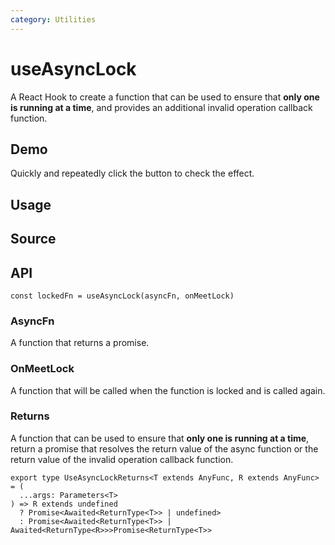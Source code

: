 ```yaml
---
category: Utilities
---
```


# useAsyncLock


<HooksType category={frontmatter.category} />

A React Hook to create a function that can be used to ensure that **only one is running at a time**, and provides an additional invalid operation callback function.

## Demo

Quickly and repeatedly click the button to check the effect.


<App />

## Usage



## Source


<Source />

## API

```tsx
const lockedFn = useAsyncLock(asyncFn, onMeetLock)
```

### AsyncFn

A function that returns a promise.

### OnMeetLock

A function that will be called when the function is locked and is called again.

### Returns

A function that can be used to ensure that **only one is running at a time**, return a promise that resolves the return value of the async function or the return value of the invalid operation callback function.

```tsx
export type UseAsyncLockReturns<T extends AnyFunc, R extends AnyFunc> = (
  ...args: Parameters<T>
) => R extends undefined
  ? Promise<Awaited<ReturnType<T>> | undefined>
  : Promise<Awaited<ReturnType<T>> | Awaited<ReturnType<R>>>Promise<ReturnType<T>>
```
